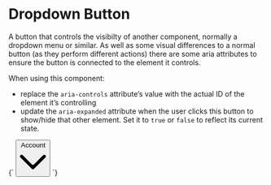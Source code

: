 
<Meta title="Objects/Button--dropdown" />

# Dropdown Button

A button that controls the visibilty of another component, normally a dropdown menu or similar. As well as some visual differences to a normal button (as they perform different actions) there are some aria attributes to ensure the button is connected to the element it controls.

When using this component:

- replace the `aria-controls` attribute’s value with the actual ID of the element it’s controlling
- update the `aria-expanded` attribute when the user clicks this button to show/hide that other element. Set it to `true` or `false` to reflect its current state.

<Canvas>
  <Story name="Button--dropdown">
    {`
        <button type="button" class="o-button o-button--dropdown u-h6" aria-controls="element-id" aria-expanded="false">
          <span class="o-button__label">Account</span>
          <svg class="o-button__icon o-icon o-icon--m" xmlns="http://www.w3.org/2000/svg" viewBox="0 0 100 100">
            <path d="M2.78,32.83a6.07,6.07,0,0,1,8.58-8.59L45.71,58.59a6.07,6.07,0,0,0,8.58,0L88.64,24.24a6.07,6.07,0,1,1,8.58,8.59L54.29,75.76a6.07,6.07,0,0,1-8.58,0Z" fill-rule="evenodd"/>
          </svg>
        </button>
      </div>
    `}
  </Story>
</Canvas>
